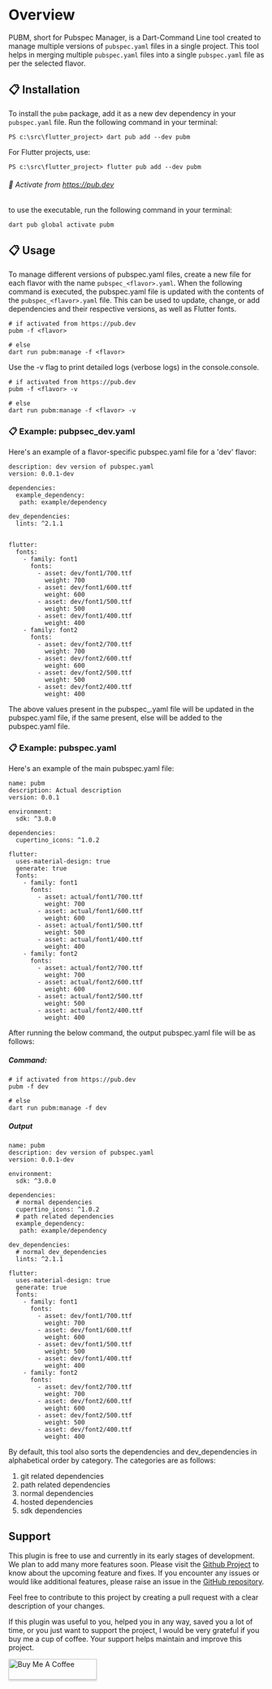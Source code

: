 # Overview
PUBM, short for Pubspec Manager, is a Dart-Command Line tool created to manage multiple versions of `pubspec.yaml` files in a single project. This tool helps in merging multiple `pubspec.yaml` files into a single `pubspec.yaml` file as per the selected flavor.

## 📋 Installation

To install the `pubm` package, add it as a new dev dependency in your `pubspec.yaml` file. Run the following command in your terminal:

```console
PS c:\src\flutter_project> dart pub add --dev pubm
```
For Flutter projects, use:
```console
PS c:\src\flutter_project> flutter pub add --dev pubm
```

###### 🎯 Activate from https://pub.dev
to use the executable, run the following command in your terminal:

```console
dart pub global activate pubm
```

## 📋 Usage

To manage different versions of pubspec.yaml files, create a new file for each flavor with the name `pubspec_<flavor>.yaml`. When the following command is executed, the pubspec.yaml file is updated with the contents of the `pubspec_<flavor>.yaml` file. This can be used to update, change, or add dependencies and their respective versions, as well as Flutter fonts.

```console  
# if activated from https://pub.dev
pubm -f <flavor>

# else
dart run pubm:manage -f <flavor>
```
Use the -v flag to print detailed logs (verbose logs) in the console.console.
```console  
# if activated from https://pub.dev
pubm -f <flavor> -v

# else
dart run pubm:manage -f <flavor> -v
```
### 📋 Example: pubpsec_dev.yaml
Here's an example of a flavor-specific pubspec.yaml file for a 'dev' flavor:
```console
description: dev version of pubspec.yaml
version: 0.0.1-dev

dependencies:
  example_dependency: 
   path: example/dependency

dev_dependencies:
  lints: ^2.1.1
  

flutter:
  fonts:
    - family: font1
      fonts:
        - asset: dev/font1/700.ttf
          weight: 700
        - asset: dev/font1/600.ttf
          weight: 600
        - asset: dev/font1/500.ttf
          weight: 500
        - asset: dev/font1/400.ttf
          weight: 400
    - family: font2
      fonts:
        - asset: dev/font2/700.ttf
          weight: 700
        - asset: dev/font2/600.ttf
          weight: 600
        - asset: dev/font2/500.ttf
          weight: 500
        - asset: dev/font2/400.ttf
          weight: 400
```

The above values present in the pubspec_<flavor>.yaml file will be updated in the pubspec.yaml file, if the same present, else will be added to the pubspec.yaml file.

### 📋 Example: pubspec.yaml
Here's an example of the main pubspec.yaml file:
```console
name: pubm
description: Actual description
version: 0.0.1

environment:
  sdk: ^3.0.0

dependencies:
  cupertino_icons: ^1.0.2

flutter:
  uses-material-design: true
  generate: true
  fonts:
    - family: font1
      fonts:
        - asset: actual/font1/700.ttf
          weight: 700
        - asset: actual/font1/600.ttf
          weight: 600
        - asset: actual/font1/500.ttf
          weight: 500
        - asset: actual/font1/400.ttf
          weight: 400
    - family: font2
      fonts:
        - asset: actual/font2/700.ttf
          weight: 700
        - asset: actual/font2/600.ttf
          weight: 600
        - asset: actual/font2/500.ttf
          weight: 500
        - asset: actual/font2/400.ttf
          weight: 400
```

After running the below command, the output pubspec.yaml file will be as follows:
##### Command:
```console
# if activated from https://pub.dev
pubm -f dev

# else
dart run pubm:manage -f dev
```
##### Output

```console
name: pubm
description: dev version of pubspec.yaml
version: 0.0.1-dev

environment:
  sdk: ^3.0.0

dependencies:
  # normal dependencies
  cupertino_icons: ^1.0.2
  # path related dependencies
  example_dependency: 
   path: example/dependency

dev_dependencies:
  # normal dev_dependencies
  lints: ^2.1.1

flutter:
  uses-material-design: true
  generate: true
  fonts:
    - family: font1
      fonts:
        - asset: dev/font1/700.ttf
          weight: 700
        - asset: dev/font1/600.ttf
          weight: 600
        - asset: dev/font1/500.ttf
          weight: 500
        - asset: dev/font1/400.ttf
          weight: 400
    - family: font2
      fonts:
        - asset: dev/font2/700.ttf
          weight: 700
        - asset: dev/font2/600.ttf
          weight: 600
        - asset: dev/font2/500.ttf
          weight: 500
        - asset: dev/font2/400.ttf
          weight: 400
```

By default, this tool also sorts the dependencies and dev_dependencies in alphabetical order by category. The categories are as follows:
1. git related dependencies
2. path related dependencies
3. normal dependencies
4. hosted dependencies
5. sdk dependencies

## Support
This plugin is free to use and currently in its early stages of development. We plan to add many more features soon. Please visit the [Github Project](https://github.com/users/kushalmahapatro/projects/1) to know about the upcoming feature and fixes. If you encounter any issues or would like additional features, please raise an issue in the [GitHub repository](https://github.com/kushalmahapatro/pubspec_manager/issues).

 Feel free to contribute to this project by creating a pull request with a clear description of your changes.

If this plugin was useful to you, helped you in any way, saved you a lot of time, or you just want to support the project, I would be very grateful if you buy me a cup of coffee. Your support helps maintain and improve this project.


<a href="https://www.buymeacoffee.com/kushalm" target="_blank"><img src="https://www.buymeacoffee.com/assets/img/custom_images/purple_img.png" alt="Buy Me A Coffee" style="height: 41px !important;width: 174px !important;box-shadow: 0px 3px 2px 0px rgba(190, 190, 190, 0.5) !important;-webkit-box-shadow: 0px 3px 2px 0px rgba(190, 190, 190, 0.5) !important;" ></a>


